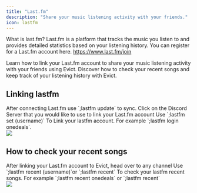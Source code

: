 ```yaml
---
title: "Last.fm"
description: "Share your music listening activity with your friends."
icon: lastfm
---
```


<Tip>What is last.fm? Last.fm is a platform that tracks the music you listen to and provides detailed statistics based on your listening history. You can register for a Last.fm account here. https://www.last.fm/join</Tip>

<CardGroup cols={2}>
  <Card title="Setting up Last.fm." icon="plus" href="#linking-lastfm">
    Learn how to link your Last.fm account to share your music listening activity with your friends using Evict.
  </Card>
  <Card title="How to check your recent songs" icon="question" href="#linking-lastfm">
    Discover how to check your recent songs and keep track of your listening history with Evict.
  </Card>
</CardGroup>



## Linking lastfm 

<Note>
  After connecting Last.fm use `;lastfm update` to sync.
</Note>

<Steps>
  <Step title="Head over to your Discord Server">
    Click on the Discord Server that you would like to use to link your Last.fm account
  </Step>
  <Step title="Link your Last.fm account">
  Use `;lastfm set (username)` To Link your lastfm account. For example `;lastfm login onedeals`. 
  <br />
  <Frame caption="Linking lastfm on Evict.">
  <img src="/images/lastfm/lastfm1.gif" />
</Frame>
  </Step>
</Steps>

## How to check your recent songs

<Steps>
  <Step title="After linking Last.fm">
   After linking your Last.fm account to Evict, head over to any channel
  </Step>
  <Step title="View your recent songs">
  Use `;lastfm recent (username)`or `;lastfm recent` To check your lastfm recent songs. For example `;lastfm recent onedeals` or `;lastfm recent`
  <br />
  <Frame caption="Showing recent songs">
  <img src="/images/lastfm/lastfm2.gif" />
</Frame>
  </Step>
</Steps>
